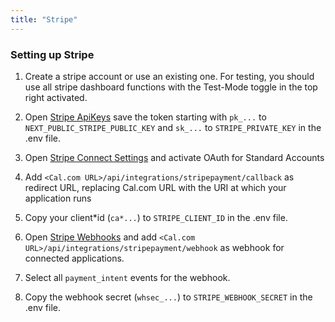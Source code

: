 ```yaml
---
title: "Stripe"
---
```


### Setting up Stripe

1. Create a stripe account or use an existing one. For testing, you should use all stripe dashboard functions with the Test-Mode toggle in the top right activated.

2. Open [Stripe ApiKeys](https://dashboard.stripe.com/apikeys) save the token starting with `pk_...` to `NEXT_PUBLIC_STRIPE_PUBLIC_KEY` and `sk_...` to `STRIPE_PRIVATE_KEY` in the .env file.

3. Open [Stripe Connect Settings](https://dashboard.stripe.com/settings/connect) and activate OAuth for Standard Accounts

4. Add `<Cal.com URL>/api/integrations/stripepayment/callback` as redirect URL, replacing Cal.com URL with the URI at which your application runs

5. Copy your client*id (`ca*...`) to `STRIPE_CLIENT_ID` in the .env file.

6. Open [Stripe Webhooks](https://dashboard.stripe.com/webhooks) and add `<Cal.com URL>/api/integrations/stripepayment/webhook` as webhook for connected applications.

7. Select all `payment_intent` events for the webhook.

8. Copy the webhook secret (`whsec_...`) to `STRIPE_WEBHOOK_SECRET` in the .env file.